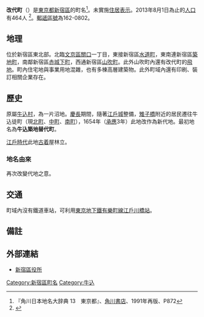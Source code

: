 {{coord|35.707455|N|139.733955|E|display=title}}
{{Pathnav|日本|東京都|新宿區|frame=1}}
{{Infobox Settlement
|official_name = 改代町
|native_name =
|settlement_type = [[町|町]]
|image_skyline =
|imagesize =
|image_caption =
|image_flag =
|image_seal =
| image_map =
| map_caption =
| pushpin_map = Tokyo city
|subdivision_type = [[國家|國家]]
|subdivision_name = [[File:Flag_of_Japan.svg|border]] [[日本|日本]]
|subdivision_type1 = [[都道府縣|都道府縣]]
|subdivision_name1 = [[File:Flag_of_Tokyo_Prefecture.svg|25px]] [[東京都|東京都]]
|subdivision_type2 = [[東京都區部|特別區]]
|subdivision_name2 = [[File:Flag_of_Shinjuku,_Tokyo.svg|25px]] [[新宿區|新宿區]]
|established_title =
|established_date =
|government_type =
|leader_title =
|leader_name =
|area_magnitude =
|area_total_sq_mi =
|area_total_km2 =
|area_land_sq_mi =
|area_land_km2 =
|area_urban_sq_mi =
|area_urban_km2 =
|area_metro_km2 =
|area_metro_sq_mi =
|population_as_of= 2013年（平成25年）8月1日
|population_footnotes =
|population_total = 464
|population_urban =
|population_metro =
|population_density_sq_mi =
|population_density_km2 =
| timezone = [[日本標準時間|JST]]
| utc_offset = +9
|timezone_DST =
|utc_offset_DST =
|latd=35|latm=42|lats=26.84|latNS=N
|longd=139|longm=44|longs=2.24|longEW=E
|elevation_footnotes=
|elevation_m =
|elevation_ft =
|postal_code_type = [[郵遞區號|郵遞區號]]
|postal_code =162-0802
|area_code =
|website =
|footnotes =
}}
'''改代町'''（{{jpn|j=改代町|hg=かいたいちょう|rm=Kaitaichō|f=y}}）是[[東京都|東京都]][[新宿區|新宿區]]的町名<ref name="kado">『角川日本地名大辞典 13　東京都』、[[角川書店|角川書店]]、1991年再版、P872</ref>。未實施[[住居表示|住居表示]]。2013年8月1日為止的[[人口|人口]]有464人
<ref>{{Cite web |url=http://www.city.shinjuku.lg.jp/content/000130038.xls |title=新宿区　住民基本台帳の町丁別世帯数及び男女別人口（日本人と外国人の合計） |accessdate=2013-08-10 |archive-date=2014-08-19 |archive-url=https://web.archive.org/web/20140819083633/http://www.city.shinjuku.lg.jp/content/000130038.xls |dead-url=no }}</ref>。[[郵遞區號|郵遞區號]]為162-0802。

== 地理 ==
位於新宿區東北部。北臨[[文京區|文京區]][[關口|關口]]一丁目，東接新宿區[[水道町_(新宿區)|水道町]]，東南連新宿區[[築地町_(新宿區)|築地町]]，南鄰新宿區[[赤城下町|赤城下町]]，西通新宿區[[山吹町_(新宿區)|山吹町]]。此外山吹町內還有改代町的[[飛地|飛地]]。町內住宅地與事業用地混雜，也有多棟高層建築物。此外町域內還有印刷、裝訂相關企業存在。

== 歷史 ==
原屬[[牛込村|牛込村]]，為一片沼地。[[慶長|慶長]]期間，隨著[[江戶城|江戶城]]整備，[[雉子橋|雉子橋]]附近的居民遷往牛込徒町（現[[北町_(新宿區)|北町]]、[[中町_(新宿區)|中町]]、[[南町_(新宿區)|南町]]），1654年（[[承應|承應]]3年）此地改作為新代地。最初地名為'''牛込築地替代町'''。

[[江戶時代|江戶時代]]此地[[古着|古着]]屋林立。

=== 地名由來 ===
再次改變代地之意。

== 交通 ==
町域內沒有鐵道車站，可利用[[東京地下鐵有樂町線|東京地下鐵有樂町線]][[江戶川橋站|江戶川橋站]]。

== 備註 ==
{{reflist}}

== 外部連結 ==
* [http://www.city.shinjuku.lg.jp/ 新宿區役所] {{Wayback|url=http://www.city.shinjuku.lg.jp/ |date=20130630141142 }}

{{新宿區的町名}}

{{DEFAULTSORT:Kaitaicho}}

[[Category:新宿區町名|Category:新宿區町名]]
[[Category:牛込|Category:牛込]]